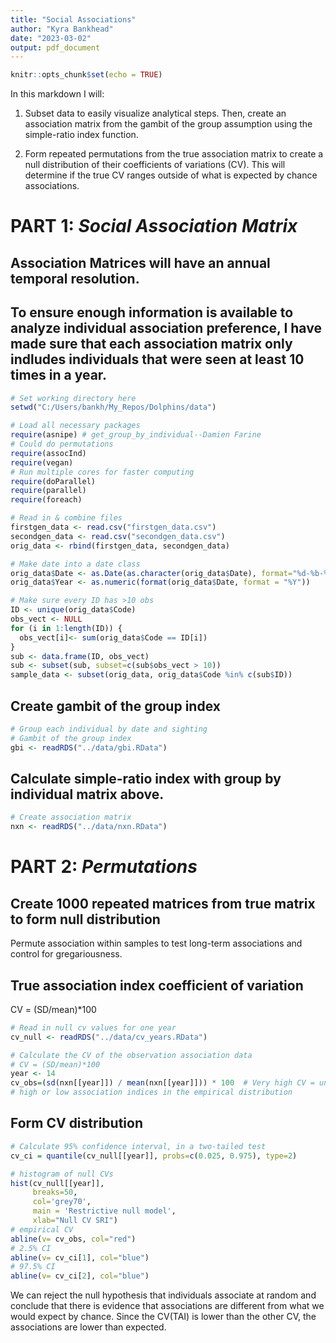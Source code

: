 ```yaml
---
title: "Social Associations"
author: "Kyra Bankhead"
date: "2023-03-02"
output: pdf_document
---
```


```r
knitr::opts_chunk$set(echo = TRUE)
```


In this markdown I will:

1. Subset data to easily visualize analytical steps. Then, create an association matrix from the gambit of the group assumption using the simple-ratio index function.

2. Form repeated permutations from the true association matrix to create a null distribution of their coefficients of variations (CV). This will determine if the true CV ranges outside of what is expected by chance associations.


# PART 1: *Social Association Matrix*

## Association Matrices will have an annual temporal resolution.

## To ensure enough information is available to analyze individual association preference, I have made sure that each association matrix only indludes individuals that were seen at least 10 times in a year.

```r
# Set working directory here
setwd("C:/Users/bankh/My_Repos/Dolphins/data")

# Load all necessary packages
require(asnipe) # get_group_by_individual--Damien Farine
# Could do permutations
require(assocInd)
require(vegan)
# Run multiple cores for faster computing
require(doParallel)
require(parallel)
require(foreach)

# Read in & combine files
firstgen_data <- read.csv("firstgen_data.csv")
secondgen_data <- read.csv("secondgen_data.csv")
orig_data <- rbind(firstgen_data, secondgen_data)

# Make date into a date class
orig_data$Date <- as.Date(as.character(orig_data$Date), format="%d-%b-%y")
orig_data$Year <- as.numeric(format(orig_data$Date, format = "%Y"))

# Make sure every ID has >10 obs
ID <- unique(orig_data$Code)
obs_vect <- NULL
for (i in 1:length(ID)) {
  obs_vect[i]<- sum(orig_data$Code == ID[i])
}
sub <- data.frame(ID, obs_vect)
sub <- subset(sub, subset=c(sub$obs_vect > 10))
sample_data <- subset(orig_data, orig_data$Code %in% c(sub$ID))

```


## Create gambit of the group index

```r
# Group each individual by date and sighting
# Gambit of the group index
gbi <- readRDS("../data/gbi.RData")

```


## Calculate simple-ratio index with group by individual matrix above.

```r

# Create association matrix
nxn <- readRDS("../data/nxn.RData")

```

# PART 2: *Permutations*

## Create 1000 repeated matrices from true matrix to form null distribution

Permute association within samples to test long-term associations and control for gregariousness.

## True association index coefficient of variation
CV = (SD/mean)*100

```r

# Read in null cv values for one year
cv_null <- readRDS("../data/cv_years.RData")

# Calculate the CV of the observation association data
# CV = (SD/mean)*100
year <- 14
cv_obs=(sd(nxn[[year]]) / mean(nxn[[year]])) * 100  # Very high CV = unexpectedly 
# high or low association indices in the empirical distribution

```

## Form CV distribution

```r

# Calculate 95% confidence interval, in a two-tailed test
cv_ci = quantile(cv_null[[year]], probs=c(0.025, 0.975), type=2)

# histogram of null CVs
hist(cv_null[[year]], 
     breaks=50, 
     col='grey70',
     main = 'Restrictive null model',
     xlab="Null CV SRI")
# empirical CV
abline(v= cv_obs, col="red")
# 2.5% CI
abline(v= cv_ci[1], col="blue")
# 97.5% CI
abline(v= cv_ci[2], col="blue")

```

We can reject the null hypothesis that individuals associate at random and conclude that there is evidence that associations are different from what we would expect by chance. Since the CV(TAI) is lower than the other CV, the associations are lower than expected.

